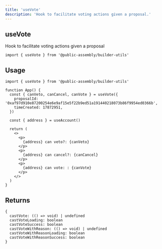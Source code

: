 ```yaml
---
title: 'useVote'
description: 'Hook to facilitate voting actions given a proposal.'
---
```


## useVote

Hook to facilitate voting actions given a proposal

```tsx
import { useVote } from '@public-assembly/builder-utils'
```

## Usage

```tsx
import { useVote } from '@public-assembly/builder-utils'

function App() {
  const { canVeto, canCancel, canVote } = useVote({
    proposalId: '0xaf97d910e87200254e6e9af15e5f22b9ed51a191440218073b86f9954ed0366b',
    timeCreated: 17872951,
  })

  const { address } = useAccount()

  return (
    <>
      <p>
        {address} can veto?: {canVeto}
      </p>
      <p>
        {address} can cancel?: {canCancel}
      </p>
      <p>
        {address} can vote: : {canVote}
      </p>
    </>
  )
}
```

## Returns

```tsx
{
  castVote: (() => void) | undefined
  castVoteLoading: boolean
  castVoteSuccess: boolean
  castVoteWithReason: (() => void) | undefined
  castVoteWithReasonLoading: boolean
  castVoteWithReasonSuccess: boolean
}
```
